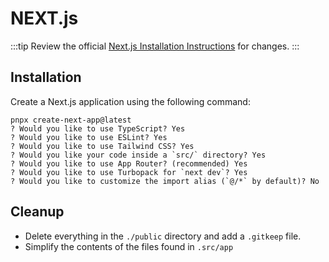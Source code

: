 
# NEXT.js

:::tip
Review the official [Next.js Installation Instructions](https://nextjs.org/docs/app/getting-started/installation) for changes.
:::

## Installation

Create a Next.js application using the following command:

```terminal
pnpx create-next-app@latest
? Would you like to use TypeScript? Yes
? Would you like to use ESLint? Yes
? Would you like to use Tailwind CSS? Yes
? Would you like your code inside a `src/` directory? Yes
? Would you like to use App Router? (recommended) Yes
? Would you like to use Turbopack for `next dev`? Yes
? Would you like to customize the import alias (`@/*` by default)? No
```

## Cleanup

- Delete everything in the `./public` directory and add a `.gitkeep` file.
- Simplify the contents of the files found in `.src/app`

<FrameworkVSCodeExtensions />
